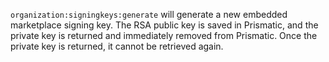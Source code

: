 `organization:signingkeys:generate` will generate a new embedded marketplace signing key.
The RSA public key is saved in Prismatic, and the private key is returned and immediately removed from Prismatic.
Once the private key is returned, it cannot be retrieved again.
